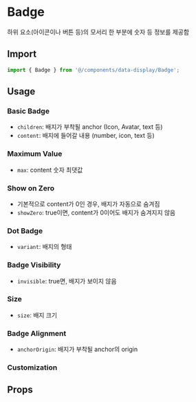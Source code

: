 
<Meta of={BadgeStories} />

# Badge

하위 요소(아이콘이나 버튼 등)의 모서리 한 부분에 숫자 등 정보를 제공함

## Import

```js
import { Badge } from '@/components/data-display/Badge';
```

## Usage

### Basic Badge

- `children`: 배지가 부착될 anchor (Icon, Avatar, text 등)
- `content`: 배지에 들어갈 내용 (number, icon, text 등)

<Canvas of={BadgeStories.BasicBadge} />

### Maximum Value

- `max`: content 숫자 최댓값

<Canvas of={BadgeStories.MaximumValue} />

### Show on Zero

- 기본적으로 content가 0인 경우, 배지가 자동으로 숨겨짐
- `showZero`: true이면, content가 0이어도 배지가 숨겨지지 않음

<Canvas of={BadgeStories.ShowOnZero} />

### Dot Badge

- `variant`: 배지의 형태

<Canvas of={BadgeStories.DotBadge} />

### Badge Visibility

- `invisible`: true면, 배지가 보이지 않음

<Canvas of={BadgeStories.BadgeVisibility} />

### Size

- `size`: 배지 크기

<Canvas of={BadgeStories.Size} />

### Badge Alignment

- `anchorOrigin`: 배지가 부착될 anchor의 origin

<Canvas of={BadgeStories.BadgeAlignment} />

### Customization

<Canvas of={BadgeStories.Customization} />

## Props

<ArgTypes of={BadgeStories} sort="alpha" />
